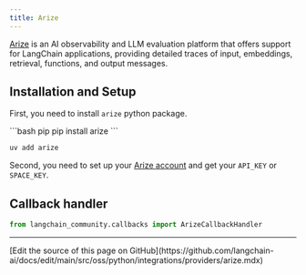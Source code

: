 ```yaml
---
title: Arize
---
```


[Arize](https://arize.com) is an AI observability and LLM evaluation platform that offers
support for LangChain applications, providing detailed traces of input, embeddings, retrieval,
functions, and output messages.


## Installation and Setup

First, you need to install `arize` python package.

<CodeGroup>
```bash pip
pip install arize
```

```bash uv
uv add arize
```
</CodeGroup>

Second, you need to set up your [Arize account](https://app.arize.com/auth/join)
and get your  `API_KEY` or `SPACE_KEY`.


## Callback handler

```python
from langchain_community.callbacks import ArizeCallbackHandler
```

---

<Callout icon="pen-to-square" iconType="regular">
  [Edit the source of this page on GitHub](https://github.com/langchain-ai/docs/edit/main/src/oss/python/integrations/providers/arize.mdx)
</Callout>
